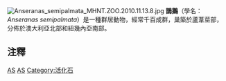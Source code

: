 {{Speciesbox 
| taxon = Anseranas semipalmata
| status = LC
| status_system = IUCN3.1
| status_ref = <ref name=IUCN>{{IUCN|id=22679732 |title=''Anseranas semipalmata'' |assessors=[[BirdLife_International|BirdLife International]] |version=2018.1 |year=2016 |accessdate=1 October 2016}} 資料庫資料包含說明此物種被編入無危級別的原因</ref>
| image = Magpie goose.jpg
| authority = ([[John_Latham_(ornithologist)|Latham]], 1798)
}}
[[File:Anseranas_semipalmata_MHNT.ZOO.2010.11.13.8.jpg|thumb]]
'''鵲鵝'''（學名： ''Anseranas semipalmata''）是一種群居動物，經常千百成群，巢築於蘆葦莖部，分佈於澳大利亞北部和紐幾內亞南部。

== 注釋 ==
{{reflist}}

{{Wikispecies| Anseranas semipalmata}}
{{雁形目|B.}}
{{Taxonbar|from=Q212937}}

[[Category:IUCN红色名录无危物种|AS]]
[[Category:鵝|AS]]
[[Category:活化石|Category:活化石]]